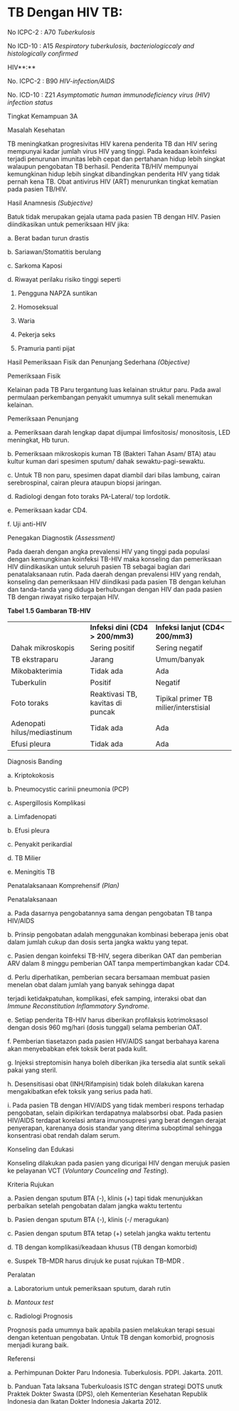 # TB Dengan HIV TB:

No ICPC-2 : A70 _Tuberkulosis_

No ICD-10 : A15 _Respiratory tuberkulosis, bacteriologiccaly and histologically confirmed_

HIV**:**

No. ICPC-2 : B90 _HIV-infection/AIDS_

No. ICD-10 : Z21 _Asymptomatic human immunodeficiency virus (HIV) infection status_

Tingkat Kemampuan 3A

Masalah Kesehatan

TB meningkatkan progresivitas HIV karena penderita TB dan HIV sering mempunyai kadar jumlah virus HIV yang tinggi. Pada keadaan koinfeksi terjadi penurunan imunitas lebih cepat dan pertahanan hidup lebih singkat walaupun pengobatan TB berhasil. Penderita TB/HIV mempunyai kemungkinan hidup lebih singkat dibandingkan penderita HIV yang tidak pernah kena TB. Obat antivirus HIV (ART) menurunkan tingkat kematian pada pasien TB/HIV.

Hasil Anamnesis _(Subjective)_

Batuk tidak merupakan gejala utama pada pasien TB dengan HIV. Pasien diindikasikan untuk pemeriksaan HIV jika:

a. Berat badan turun drastis

b. Sariawan/Stomatitis berulang

c. Sarkoma Kaposi

d. Riwayat perilaku risiko tinggi seperti

1) Pengguna NAPZA suntikan

2) Homoseksual

3) Waria

4) Pekerja seks

 

5) Pramuria panti pijat

Hasil Pemeriksaan Fisik dan Penunjang Sederhana _(Objective)_

Pemeriksaan Fisik

Kelainan pada TB Paru tergantung luas kelainan struktur paru. Pada awal permulaan perkembangan penyakit umumnya sulit sekali menemukan kelainan.

Pemeriksaan Penunjang

a. Pemeriksaan darah lengkap dapat dijumpai limfositosis/ monositosis, LED meningkat, Hb turun.

b. Pemeriksaan mikroskopis kuman TB (Bakteri Tahan Asam/ BTA) atau kultur kuman dari spesimen sputum/ dahak sewaktu-pagi-sewaktu.

c. Untuk TB non paru, spesimen dapat diambil dari bilas lambung, cairan serebrospinal, cairan pleura ataupun biopsi jaringan.

d. Radiologi dengan foto toraks PA-Lateral/ top lordotik.

e. Pemeriksaan kadar CD4.

f. Uji anti-HIV

Penegakan Diagnostik _(Assessment)_

Pada daerah dengan angka prevalensi HIV yang tinggi pada populasi dengan kemungkinan koinfeksi TB-HIV maka konseling dan pemeriksaan HIV diindikasikan untuk seluruh pasien TB sebagai bagian dari penatalaksanaan rutin. Pada daerah dengan prevalensi HIV yang rendah, konseling dan pemeriksaan HIV diindikasi pada pasien TB dengan keluhan dan tanda-tanda yang diduga berhubungan dengan HIV dan pada pasien TB dengan riwayat risiko terpajan HIV.

 

**Tabel 1.5 Gambaran TB-HIV**

| | | |
| --- | --- | --- |
| | **Infeksi dini**  **(CD4 > 200/mm****3****)** | **Infeksi lanjut**  **(CD4\< 200/mm****3****)** |
| Dahak mikroskopis | Sering positif | Sering negatif |
| TB ekstraparu | Jarang | Umum/banyak |
| Mikobakterimia | Tidak ada | Ada |
| Tuberkulin | Positif | Negatif |
| Foto toraks | Reaktivasi TB,  kavitas di puncak | Tipikal primer TB  milier/interstisial |
| Adenopati  hilus/mediastinum | Tidak ada | Ada |
| Efusi pleura | Tidak ada | Ada |

Diagnosis Banding

a. Kriptokokosis

b. Pneumocystic carinii pneumonia (PCP)

c. Aspergillosis Komplikasi

a. Limfadenopati

b. Efusi pleura

c. Penyakit perikardial

d. TB Milier

e. Meningitis TB

Penatalaksanaan Komprehensif _(Plan)_

Penatalaksanaan

a. Pada dasarnya pengobatannya sama dengan pengobatan TB tanpa HIV/AIDS

b. Prinsip pengobatan adalah menggunakan kombinasi beberapa jenis obat dalam jumlah cukup dan dosis serta jangka waktu yang tepat.

c. Pasien dengan koinfeksi TB-HIV, segera diberikan OAT dan pemberian ARV dalam 8 minggu pemberian OAT tanpa mempertimbangkan kadar CD4.

d. Perlu diperhatikan, pemberian secara bersamaan membuat pasien menelan obat dalam jumlah yang banyak sehingga dapat

 

terjadi ketidakpatuhan, komplikasi, efek samping, interaksi obat dan _Immune Reconstitution Inflammatory Syndrome_.

e. Setiap penderita TB-HIV harus diberikan profilaksis kotrimoksasol dengan dosis 960 mg/hari (dosis tunggal) selama pemberian OAT.

f. Pemberian tiasetazon pada pasien HIV/AIDS sangat berbahaya karena akan menyebabkan efek toksik berat pada kulit.

g. Injeksi streptomisin hanya boleh diberikan jika tersedia alat suntik sekali pakai yang steril.

h. Desensitisasi obat (INH/Rifampisin) tidak boleh dilakukan karena mengakibatkan efek toksik yang serius pada hati.

i. Pada pasien TB dengan HIV/AIDS yang tidak memberi respons terhadap pengobatan, selain dipikirkan terdapatnya malabsorbsi obat. Pada pasien HIV/AIDS terdapat korelasi antara imunosupresi yang berat dengan derajat penyerapan, karenanya dosis standar yang diterima suboptimal sehingga konsentrasi obat rendah dalam serum.

Konseling dan Edukasi

Konseling dilakukan pada pasien yang dicurigai HIV dengan merujuk pasien ke pelayanan VCT (_Voluntary Counceling and Testing_).

Kriteria Rujukan

a. Pasien dengan sputum BTA (-), klinis (+) tapi tidak menunjukkan perbaikan setelah pengobatan dalam jangka waktu tertentu

b. Pasien dengan sputum BTA (-), klinis (-/ meragukan)

c. Pasien dengan sputum BTA tetap (+) setelah jangka waktu tertentu

d. TB dengan komplikasi/keadaan khusus (TB dengan komorbid)

e. Suspek TB–MDR harus dirujuk ke pusat rujukan TB–MDR .

Peralatan

a. Laboratorium untuk pemeriksaan sputum, darah rutin

_b._ _Mantoux test_

c. Radiologi Prognosis

 

Prognosis pada umumnya baik apabila pasien melakukan terapi sesuai dengan ketentuan pengobatan. Untuk TB dengan komorbid, prognosis menjadi kurang baik.

Referensi

a. Perhimpunan Dokter Paru Indonesia. Tuberkulosis. PDPI. Jakarta. 2011.

b. Panduan Tata laksana Tuberkuloasis ISTC dengan strategi DOTS unutk Praktek Dokter Swasta (DPS), oleh Kementerian Kesehatan Republik Indonesia dan Ikatan Dokter Indonesia Jakarta 2012.
